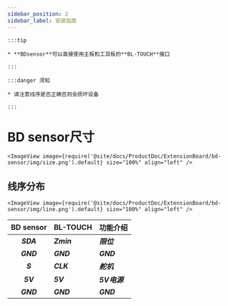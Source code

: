 ```yaml
---
sidebar_position: 2
sidebar_label: 安装指南
---
```



    :::tip

    * **BDsensor**可以直接使用主板和工具板的**BL-TOUCH**接口

    :::

    :::danger 须知

    * 请注意线序是否正确否则会损坏设备

    :::

# BD sensor尺寸


    <ImageView image={require('@site/docs/ProductDoc/ExtensionBoard/bd-sensor/img/size.png').default} size="100%" align="left" />

## 线序分布

    <ImageView image={require('@site/docs/ProductDoc/ExtensionBoard/bd-sensor/img/line.png').default} size="100%" align="left" />

|      BD sensor    |  BL-TOUCH  |  功能介绍 |
| :---------------: | :--------- |:--------- |
|    ***SDA***    | ***Zmin*** | ***限位***  |
|    ***GND***    | ***GND***  | ***GND*** |
|    ***S***      | ***CLK***  | ***舵机***  |
|    ***5V***     | ***5V***   | ***5V电源***  |
|    ***GND***    | ***GND***  | ***GND***  |



